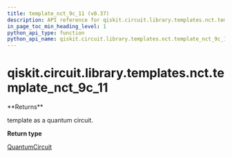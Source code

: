 ```yaml
---
title: template_nct_9c_11 (v0.37)
description: API reference for qiskit.circuit.library.templates.nct.template_nct_9c_11 in qiskit v0.37
in_page_toc_min_heading_level: 1
python_api_type: function
python_api_name: qiskit.circuit.library.templates.nct.template_nct_9c_11
---
```


<span id="qiskit-circuit-library-templates-nct-template-nct-9c-11" />

# qiskit.circuit.library.templates.nct.template\_nct\_9c\_11

<Function id="qiskit.circuit.library.templates.nct.template_nct_9c_11" isDedicatedPage={true} github="https://github.com/qiskit/qiskit/tree/stable/0.21/qiskit/circuit/library/templates/nct/template_nct_9c_11.py" signature="template_nct_9c_11()">
  **Returns**

  template as a quantum circuit.

  **Return type**

  [QuantumCircuit](qiskit.circuit.QuantumCircuit "qiskit.circuit.QuantumCircuit")
</Function>

